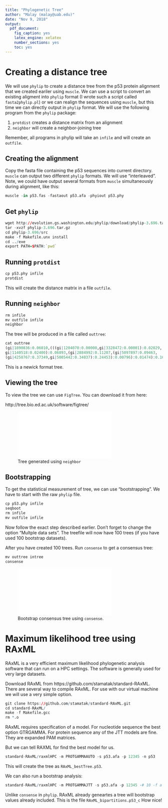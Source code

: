 ```yaml
---
title: "Phylogenetic Tree"
author: "Malay (malay@uab.edu)"
date: "Nov 9, 2018"
output:
  pdf_document:
    fig_caption: yes
    latex_engine: xelatex
    number_sections: yes
    toc: yes
---
```


# Creating a distance tree
We will use ```phylip``` to create a distance tree from the p53 protein alignment that we created eariler using ```muscle```. We can use a script to convert an existing aligment into ```phylip``` format (I wrote such a script called ```fasta2phylip.pl```) or we can realign the sequences using ```muscle```, but this time we can directly output in ```phylip``` format. We will use the following program from the ```phylip``` package:

1. ```protdist``` creates a distance matrix from an alignment
2.	```neighbor``` will create a neighbor-joining tree

Remember, all programs in phylip will take an ```infile``` and will create an ```outfile```.



## Creating the alignment 
Copy the fasta file containing the p53 sequences into current directory. ```muscle``` can output two different ```phylip``` formats. We will use "interleaved". Note, we could have output several formats from ```muscle``` simultaneously during alignment, like this:

```r
muscle -in p53.fas -fastaout p53.afa -phyiout p53.phy 
```

## Get ```phylip```

```r
wget http://evolution.gs.washington.edu/phylip/download/phylip-3.696.tar.gz
tar -xvzf phylip-3.696.tar.gz
cd phylip-3.696/src
make -f Makefile.unx install
cd ../exe
export PATH=$PATH:`pwd`
```

## Running ```protdist```

```r
cp p53.phy infile
protdist
```
This will create the distance matrix in a file ```outfile```.

## Running ```neighbor```

```r
rm infile
mv outfile infile
neighbor
```
The tree will be produced in a file called ```outtree```:

```r
cat outtree
(gi|1890836:0.06010,(((gi|1204070:0.00000,gi|3328472:0.00001):0.02029,
gi|1140518:0.02400):0.06893,(gi|2884992:0.11207,(gi|5097897:0.09463,
(gi|4258767:0.37349,gi|5005442:0.34037):0.24453):0.00796):0.01474):0.10408,gi|1487472:0.07587);
```

This is a newick format tree.

## Viewing the tree
To view the tree we can use ```FigTree```. You can download it from here:

http://tree.bio.ed.ac.uk/software/figtree/

![Tree generated using ```neighbor```](figures/outtree.pdf)

## Bootstrapping

To get the statistical measurement of tree, we can use "bootstrapping". We have to start with the raw ```phylip``` file.

```r
cp p53.phy infile
seqboot
rm infile
mv outfile infile
```
Now follow the exact step described earlier. Don't forget to change the option "Multple data sets". The treefile will now have 100 trees (if you have used 100 bootstrap datasets). 

After you have created 100 trees. Run ```consense``` to get a consensus tree:

```r
mv outtree intree
consense
```

![Bootstrap consensus tree using ```consense```.](figures/p53_consense.pdf)

# Maximum likelihood tree using RAxML

RAxML is a very efficient maximum likelihood phylogenetic analysis software that can run on a HPC settings. The software is generally used for very large datasets.

Download RAxML from https://github.com/stamatak/standard-RAxML. There are several way to compile RAxML. For use with our virtual machine we will use a very simple option.

```r
git clone https://github.com/stamatak/standard-RAxML.git
cd standard-RAxML/
make -f Makefile.gcc
rm *.o
```	
RAxML requires specification of a model. For nucleotide sequence the best option GTRGAMMA. For protein sequence any of the JTT models are fine. They are expanded PAM matrices.

But we can tell RAXML for find the best model for us.

```r
standard-RAxML/raxmlHPC -m PROTGAMMAAUTO -s p53.afa -p 12345 -n p53
```	
This will create the tree as ```RAxML_bestTree.p53```. 

We can also run a bootstrap analysis:

```r
standard-RAxML/raxmlHPC -m PROTGAMMAJTT -s p53.afa -p 12345 -# 10 -f a -n p53_c -x 12345
```	
Unlike ```consense``` in ```phylip```. RAxML already geneartes a tree will bootstrap values already included. This is the file ```RAxML_bipartitions.p53_c``` How nice!















